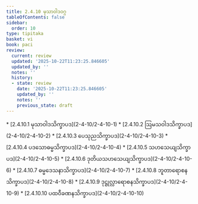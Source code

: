 ```yaml
---
title: 2.4.10 မုသာဝါဒဝဂ္ဂ
tableOfContents: false
sidebar:
  order: 10
type: tipitaka
basket: vi
book: paci
review:
  current: review
  updated: '2025-10-22T11:23:25.846605'
  updated_by: ''
  notes: ''
  history:
  - state: review
    date: '2025-10-22T11:23:25.846605'
    updated_by: ''
    notes: ''
    previous_state: draft
---
```



<ReviewStatus review={frontmatter.review} showDetails={true} />

<HypothesisAnnotation frontmatter={frontmatter} />

<DynamicBreadcrumb />



<TableOfContents book="paci" section="2.4.10">
* [2.4.10.1 မုသာဝါဒသိက္ခာပဒ](2-4-10/2-4-10-1)
* [2.4.10.2 ဩမသဝါဒသိက္ခာပဒ](2-4-10/2-4-10-2)
* [2.4.10.3 ပေသုညသိက္ခာပဒ](2-4-10/2-4-10-3)
* [2.4.10.4 ပဒသောဓမ္မသိက္ခာပဒ](2-4-10/2-4-10-4)
* [2.4.10.5 သဟသေယျသိက္ခာပဒ](2-4-10/2-4-10-5)
* [2.4.10.6 ဒုတိယသဟသေယျသိက္ခာပဒ](2-4-10/2-4-10-6)
* [2.4.10.7 ဓမ္မဒေသနာသိက္ခာပဒ](2-4-10/2-4-10-7)
* [2.4.10.8 ဘူတာရောစနသိက္ခာပဒ](2-4-10/2-4-10-8)
* [2.4.10.9 ဒုဋ္ဌုလ္လာရောစနသိက္ခာပဒ](2-4-10/2-4-10-9)
* [2.4.10.10 ပထဝီခဏနသိက္ခာပဒ](2-4-10/2-4-10-10)
</TableOfContents>